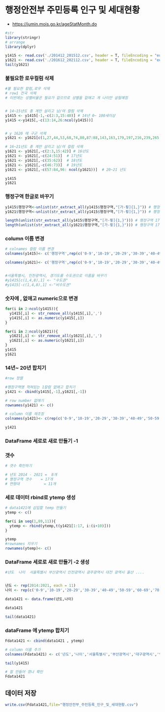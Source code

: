 # 행정안전부 주민등록 인구 및 세대현황

-   <https://jumin.mois.go.kr/ageStatMonth.do>

```r
#str
library(stringr)
# arrange
library(dplyr)
```

```r
y1415 <- read.csv('./201412_201512.csv', header = T, fileEncoding = "euc-kr")
y1621 <- read.csv('./201612_202112.csv', header = T, fileEncoding = "euc-kr")
tail(y1621)
```

### 불필요한 로우컬럼 삭제

```r
#불 필요한 칼럼,로우 삭제
# row1 전국 삭제
# 이번에는 성별비율은 필요가 없으므로 성별을 없애고 계 나이만 살릴예정


# 14~15년도 총 계만 살리고 남/여 컬럼 삭제 
y1415 <- y1415[-1,-c(2:3,15:40)] # 14년 0~ 100세이상
y1415 <-y1415[,-c(13:14,26:ncol(y1415))]


# y 1620 에 구군 삭제
y1621 <- y1621[c(1,27,44,53,68,74,80,87:88,143,163,179,197,216,239,265,292),]

# 16~21년도 총 계만 살리고 남/여 컬럼 삭제
y1621 <- y1621[,-c(2:3,15:42)] # 16년도
y1621 <- y1621[,-c(24:51)]  # 17년도
y1621 <- y1621[,-c(35:62)]  # 18년도 
y1621 <- y1621[,-c(46:73)]  # 19년도 
y1621 <- y1621[,-c(57:84,96: ncol(y1621))]  # 20~21 년도

y1415
y1621
```

### 행정구역 한글로 바꾸기

```r

y1415$행정구역<-unlist(str_extract_all(y1415$행정구역,"[가-횧]{1,}")) # 행정구역 바꾸기
y1621$행정구역<-unlist(str_extract_all(y1415$행정구역,"[가-횧]{1,}")) # 행정구역 바꾸기

length(unlist(str_extract_all(y1415$행정구역,"[가-횧]{1,}"))) # 행정구역 17개 확인
length(unlist(str_extract_all(y1621$행정구역,"[가-횧]{1,}"))) # 행정구역 17개 
```

### column 이름 변경

```r

# colnames 컬럼 이름 변경 
colnames(y1415)<- c('행정구역',rep(c('0-9','10-19','20-29','30-39','40-49','50-59','60-69','70-79','80-89','90-99','100-'),2))

colnames(y1621)<- c('행정구역',rep(c('0-9','10-19','20-29','30-39','40-49','50-59','60-69','70-79','80-89','90-99','100-'),6))


#서울특별시, 인천광역시, 경기도를 수도권으로 이름을 바꾸기
#y1415[c(1,4,8),1] <- "수도권"
#y1415[-c(1,4,8),1] <-"비수도권"
```

### 숫자에 , 없애고 numeric으로 변경

```r

for(i in 2:ncol(y1415)){
  y1415[,i] <- str_remove_all(y1415[,i],',') 
  y1415[,i] <- as.numeric(y1415[,i])
}

for(i in 2:ncol(y1621)){
  y1621[,i] <- str_remove_all(y1621[,i],',')
  y1621[,i] <- as.numeric(y1621[,i])
}
y1415
y1621
```

### 14년\~ 20년 합치기

```r

#row 정렬 

#행정구역명 적혀있는 1칼럼 없애고 합치기 
y1421 <- cbind(y1415[,-1],y1621[,-1])

# row number 없애기 
rownames(y1421) <- c()

# column 이름 재조정
colnames(y1421)<- c(rep(c('0-9','10-19','20-29','30-39','40-49','50-59','60-69','70-79','80-89','90-99','100-'),8))

y1421
```

### DataFrame 세로로 새로 만들기 -1

### 갯수

```r
# 갯수 확인하기

# 년도 2014 - 2021 =  8개 
# 행정구역 갯수    = 17개
# 연령대           = 11개

```

### 세로 데이터 rbind로 ytemp 생성

```r

# data1421에 삽입할 temp 만들기 
ytemp <- c()

for(i in seq(1,89,11)){
  ytemp <- rbind(ytemp,t(y1421[1:17, i:(i+10)]))
}

ytemp
#rownames 지우기
rownames(ytemp)<- c()
```

### DataFrame 세로로 새로 만들기 -2 생성

```r
#년도  나이  서울특별시 부산광역시 인천광역시 광주광역시 대전 광역시 울산 ....


년도 <- rep(2014:2021, each = 11)
나이 <- rep(c('0-9','10-19','20-29','30-39','40-49','50-59','60-69','70-79','80-89','90-99','100-') , 8)

data1421 <- data.frame(년도,나이)

data1421

tail(data1421)
```

### dataFrame 에 ytemp 합치기

```r
Fdata1421 <- cbind(data1421 , ytemp)

# column 이름 추가 
colnames(Fdata1421) <- c('년도','나이','서울특별시','부산광역시','대구광역시','인천광역시','광주광역시','대전광역시','울산광역시','세종특별시','경기도','강원도','충청북도','충청남도','전라북도','전라남도','경상북도','경상남도','제주특별시')

tail(y1415)
```

```r
# 잘 만들어 졌나 확인 
Fdata1421
```

## 데이터 저장

```r
write.csv(Fdata1421,file="행정안전부_주민등록_인구_및_세대현황.csv")
```

